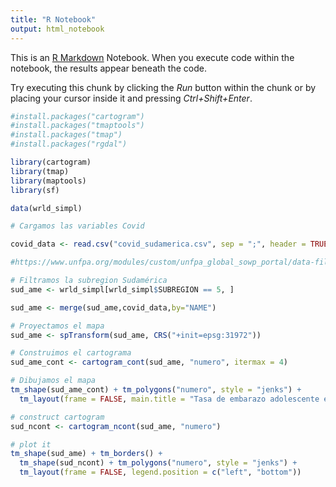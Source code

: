 ```yaml
---
title: "R Notebook"
output: html_notebook
---
```


This is an [R Markdown](http://rmarkdown.rstudio.com) Notebook. When you execute code within the notebook, the results appear beneath the code. 

Try executing this chunk by clicking the *Run* button within the chunk or by placing your cursor inside it and pressing *Ctrl+Shift+Enter*. 

```r
#install.packages("cartogram")
#install.packages("tmaptools")
#install.packages("tmap")
#install.packages("rgdal")

```

```r
library(cartogram)
library(tmap)
library(maptools)
library(sf)
```

```r
data(wrld_simpl)
```

```r
# Cargamos las variables Covid

covid_data <- read.csv("covid_sudamerica.csv", sep = ";", header = TRUE)

#https://www.unfpa.org/modules/custom/unfpa_global_sowp_portal/data-file/SWOP-Data-2022.xlsx
```

```r
# Filtramos la subregion Sudamérica
sud_ame <- wrld_simpl[wrld_simpl$SUBREGION == 5, ]
```

```r
sud_ame <- merge(sud_ame,covid_data,by="NAME")
```

```r
                                                                               
# Proyectamos el mapa                                   
sud_ame <- spTransform(sud_ame, CRS("+init=epsg:31972"))

# Construimos el cartograma
sud_ame_cont <- cartogram_cont(sud_ame, "numero", itermax = 4)

# Dibujamos el mapa
tm_shape(sud_ame_cont) + tm_polygons("numero", style = "jenks") +
  tm_layout(frame = FALSE, main.title = "Tasa de embarazo adolescente en Sudamérica", legend.position = c("left", "bottom"), main.title.size= 1)
```

```r
# construct cartogram
sud_ncont <- cartogram_ncont(sud_ame, "numero")

# plot it
tm_shape(sud_ame) + tm_borders() +
  tm_shape(sud_ncont) + tm_polygons("numero", style = "jenks") +
  tm_layout(frame = FALSE, legend.position = c("left", "bottom"))
```

